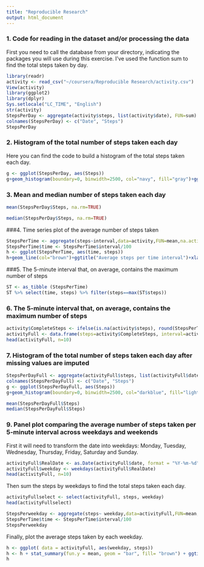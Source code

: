 ```yaml
---
title: "Reproducible Research"
output: html_document
---
```


### 1. Code for reading in the dataset and/or processing the data

First you need to call the database from your directory, indicating the packages you will use during this exercise. I've used the function sum to find the total steps taken by day.
```r
library(readr)
activity <- read_csv("~/coursera/Reproducible Research/activity.csv")
View(activity)
library(ggplot2)
library(dplyr)
Sys.setlocale("LC_TIME", "English")
str(activity)
StepsPerDay <- aggregate(activity$steps, list(activity$date), FUN=sum)
colnames(StepsPerDay) <- c("Date", "Steps")
StepsPerDay

```

### 2. Histogram of the total number of steps taken each day

Here you can find the code to build a histogram of the total steps taken each day. 
```r
g <- ggplot(StepsPerDay, aes(Steps))
g+geom_histogram(boundary=0, binwidth=2500, col="navy", fill="gray")+ggtitle("Histogram of steps per day")+xlab("Steps")+ylab("Frequency")+theme(plot.title = element_text(face="bold", size=12))+scale_x_continuous(breaks=seq(0,25000,2500))+scale_y_continuous(breaks=seq(0,18,2))
```

### 3. Mean and median number of steps taken each day 

```r
mean(StepsPerDay$Steps, na.rm=TRUE)

median(StepsPerDay$Steps, na.rm=TRUE)


```

###4. Time series plot of the average number of steps taken

```r
StepsPerTime <- aggregate(steps~interval,data=activity,FUN=mean,na.action=na.omit)
StepsPerTime$time <- StepsPerTime$interval/100
h <- ggplot(StepsPerTime, aes(time, steps))
h+geom_line(col="brown")+ggtitle("Average steps per time interval")+xlab("Time")+ylab("Steps")+theme(plot.title = element_text(face="bold", size=12))

```

###5. The 5-minute interval that, on average, contains the maximum number of steps

```r
ST <- as_tibble (StepsPerTime)
ST %>% select(time, steps) %>% filter(steps==max(ST$steps))
```

### 6. The 5-minute interval that, on average, contains the maximum number of steps

```r
activity$CompleteSteps <- ifelse(is.na(activity$steps), round(StepsPerTime$steps[match(activity$interval, StepsPerTime$interval)],0), activity$steps)
activityFull <- data.frame(steps=activity$CompleteSteps, interval=activity$interval, date=activity$date)
head(activityFull, n=10)
```

### 7. Histogram of the total number of steps taken each day after missing values are imputed

```r
StepsPerDayFull <- aggregate(activityFull$steps, list(activityFull$date), FUN=sum)
colnames(StepsPerDayFull) <- c("Date", "Steps")
g <- ggplot(StepsPerDayFull, aes(Steps))
g+geom_histogram(boundary=0, binwidth=2500, col="darkblue", fill="lightblue")+ggtitle("Histogram of steps per day")+xlab("Steps")+ylab("Frequency")+theme(plot.title = element_text(face="bold", size=12))+scale_x_continuous(breaks=seq(0,25000,2500))+scale_y_continuous(breaks=seq(0,26,2))

```


```r
mean(StepsPerDayFull$Steps)
median(StepsPerDayFull$Steps)
```

### 9. Panel plot comparing the average number of steps taken per 5-minute interval across weekdays and weekends

First it will need to transform the date into weekdays: Monday, Tuesday, Wednesday, Thursday, Friday, Saturday and Sunday.

```r
activityFull$RealDate <- as.Date(activityFull$date, format = "%Y-%m-%d")
activityFull$weekday <- weekdays(activityFull$RealDate)
head(activityFull, n=10)
```

Then sum the steps by weekdays to find the total steps taken each day.

```r
activityFullselect <- select(activityFull, steps, weekday)
head(activityFullselect)

StepsPerweekday <- aggregate(steps~ weekday,data=activityFull,FUN=mean,na.action=na.omit)
StepsPerTime$time <- StepsPerTime$interval/100
StepsPerweekday

```

Finally, plot the average steps taken by each weekday.

```r
h <- ggplot( data = activityFull, aes(weekday, steps))
h <- h + stat_summary(fun.y = mean, geom = "bar", fill= "brown") + ggtitle("Average Steps per Weekday")
h       
```

